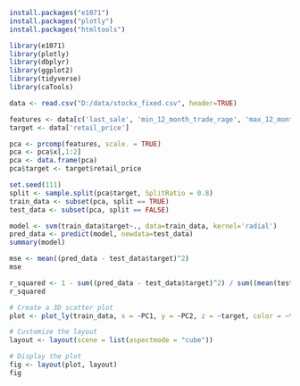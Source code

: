 ```{r}
install.packages("e1071")
install.packages("plotly")
install.packages("htmltools")
```


```{r}
library(e1071)
library(plotly)
library(dbplyr)
library(ggplot2)
library(tidyverse)
library(caTools)
```

```{r}
data <- read.csv("D:/data/stockx_fixed.csv", header=TRUE)
```

```{r}
features <- data[c('last_sale', 'min_12_month_trade_rage', 'max_12_month_trade_rage','avg_sale_price','price_premium')]
target <- data['retail_price']
```

```{r}
pca <- prcomp(features, scale. = TRUE)
pca <- pca$x[,1:2]
pca <- data.frame(pca)
pca$target <- target$retail_price
```

```{r}
set.seed(111)
split <- sample.split(pca$target, SplitRatio = 0.8)
train_data <- subset(pca, split == TRUE)
test_data <- subset(pca, split == FALSE)
```

```{r}
model <- svm(train_data$target~., data=train_data, kernel='radial')
pred_data <- predict(model, newdata=test_data)
summary(model)
```

```{r}
mse <- mean((pred_data - test_data$target)^2)
mse
```

```{r}
r_squared <- 1 - sum((pred_data - test_data$target)^2) / sum((mean(test_data$target) - test_data$target)^2)
r_squared
```

```{r}
# Create a 3D scatter plot
plot <- plot_ly(train_data, x = ~PC1, y = ~PC2, z = ~target, color = ~target, type = "scatter3d", mode = "markers")

# Customize the layout
layout <- layout(scene = list(aspectmode = "cube"))

# Display the plot
fig <- layout(plot, layout)
fig
```

